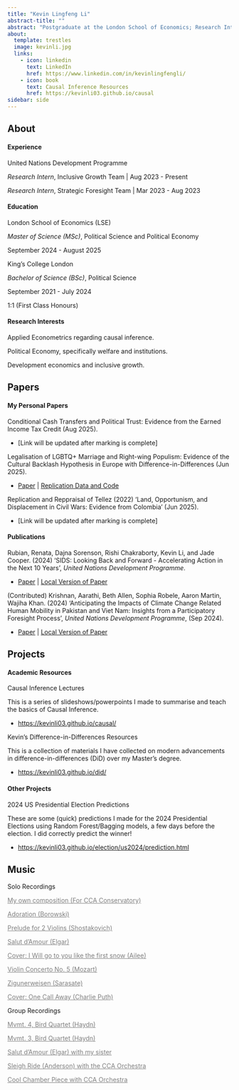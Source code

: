 ```yaml
---
title: "Kevin Lingfeng Li"
abstract-title: ""
abstract: "Postgraduate at the London School of Economics; Research Intern at the UNDP"
about:
  template: trestles
  image: kevinli.jpg
  links:
    - icon: linkedin
      text: LinkedIn
      href: https://www.linkedin.com/in/kevinlingfengli/
    - icon: book
      text: Causal Inference Resources
      href: https://kevinli03.github.io/causal
sidebar: side
---
```


::::::::::::::::::::::::::::::: panel-tabset
## About

#### Experience

:::: myclass
United Nations Development Programme

::: small
*Research Intern*, Inclusive Growth Team \| Aug 2023 - Present

*Research Intern*, Strategic Foresight Team \| Mar 2023 - Aug 2023
:::
::::

#### Education

:::: myclass
London School of Economics (LSE)

::: small
*Master of Science (MSc)*, Political Science and Political Economy

September 2024 - August 2025
:::
::::

:::: myclass
King's College London

::: small
*Bachelor of Science (BSc)*, Political Science

September 2021 - July 2024

1:1 (First Class Honours)
:::
::::

#### Research Interests

:::: myclass
::: small
Applied Econometrics regarding causal inference.

Political Economy, specifically welfare and institutions.

Development economics and inclusive growth.
:::
::::

## Papers

#### My Personal Papers

:::: myclass
::: small
Conditional Cash Transfers and Political Trust: Evidence from the Earned Income Tax Credit (Aug 2025).

-   \[Link will be updated after marking is complete\]
:::
::::

:::: myclass
::: small
Legalisation of LGBTQ+ Marriage and Right-wing Populism: Evidence of the Cultural Backlash Hypothesis in Europe with Difference-in-Differences (Jun 2025).

-   [Paper](https://kevinli03.github.io/papers/gv482/paper.pdf) \| [Replication Data and Code](https://github.com/kevinli03/kevinli03.github.io/tree/main/papers/gv482)
:::
::::

:::: myclass
::: small
Replication and Reppraisal of Tellez (2022) 'Land, Opportunism, and Displacement in Civil Wars: Evidence from Colombia' (Jun 2025).

-   \[Link will be updated after marking is complete\]
:::
::::

#### Publications

:::: myclass
::: small
Rubian, Renata, Dajna Sorenson, Rishi Chakraborty, Kevin Li, and Jade Cooper. (2024) 'SIDS: Looking Back and Forward - Accelerating Action in the Next 10 Years', *United Nations Development Programme*.

-   [Paper](https://www.undp.org/publications/sids-looking-back-and-forward) \| [Local Version of Paper](https://kevinli03.github.io/papers/undp/sids.pdf)
:::
::::

:::: myclass
::: small
(Contributed) Krishnan, Aarathi, Beth Allen, Sophia Robele, Aaron Martin, Wajiha Khan. (2024) 'Anticipating the Impacts of Climate Change Related Human Mobility in Pakistan and Viet Nam: Insights from a Participatory Foresight Process', *United Nations Development Programme*, (Sep 2024).

-   [Paper](https://www.undp.org/asia-pacific/publications/anticipating-impacts-of-climate-change-related-human-mobility-pakistan-and-viet-nam) \| [Local Version of Paper](https://kevinli03.github.io/papers/undp/climate.pdf)
:::
::::

## Projects

#### Academic Resources

:::: myclass
Causal Inference Lectures

::: small
This is a series of slideshows/powerpoints I made to summarise and teach the basics of Causal Inference.

-   <https://kevinli03.github.io/causal/>
:::
::::

:::: myclass
Kevin's Difference-in-Differences Resources

::: small
This is a collection of materials I have collected on modern advancements in difference-in-differences (DiD) over my Master's degree.

-   <https://kevinli03.github.io/did/>
:::
::::

#### Other Projects

:::: myclass
2024 US Presidential Election Predictions

::: small
These are some (quick) predictions I made for the 2024 Presidential Elections using Random Forest/Bagging models, a few days before the election. I did correctly predict the winner!

-   <https://kevinli03.github.io/election/us2024/prediction.html>
:::
::::

## Music

:::: myclass
Solo Recordings

::: small
[My own composition (For CCA Conservatory)](https://youtu.be/-VkJFQiv4ps){style="color: gray;"}

[Adoration (Borowski)](https://youtu.be/rp4HV2AKm4A){style="color: gray;"}

[Prelude for 2 Violins (Shostakovich)](https://youtu.be/llQZ1jnh_ik){style="color: gray;"}

[Salut d'Amour (Elgar)](https://youtu.be/QhHTsEqjC2U){style="color: gray;"}

[Cover: I Will go to you like the first snow (Ailee)](https://youtu.be/DFyVmGi3_i8){style="color: gray;"}

[Violin Concerto No. 5 (Mozart)](https://youtu.be/-YB5BJMvmJg){style="color: gray;"}

[Zigunerweisen (Sarasate)](https://youtu.be/-WIrp25443I){style="color: gray;"}

[Cover: One Call Away (Charlie Puth)](https://youtu.be/Rtt7LULcPmc){style="color: gray;"}
:::
::::

:::: myclass
Group Recordings

::: small
[Mvmt. 4, Bird Quartet (Haydn)](https://youtu.be/PZg5tvuPPvg){style="color: gray;"}

[Mvmt. 3, Bird Quartet (Haydn)](https://youtu.be/ytTFMK6Z8l8){style="color: gray;"}

[Salut d'Amour (Elgar) with my sister](https://youtu.be/j1bAfFD9AmQ){style="color: gray;"}

[Sleigh Ride (Anderson) with the CCA Orchestra](https://youtu.be/EIa9A11ASq0){style="color: gray;"}

[Cool Chamber Piece with CCA Orchestra](https://youtu.be/f3efaP1yKrQ){style="color: gray;"}
:::
::::
:::::::::::::::::::::::::::::::